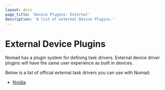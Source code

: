 ```yaml
---
layout: docs
page_title: 'Device Plugins: External'
description: 'A list of external Device Plugins.'
---
```


# External Device Plugins

Nomad has a plugin system for defining task drivers. External device driver
plugins will have the same user experience as built in devices.

Below is a list of official external task drivers you can use with Nomad:

- [Nvidia][nvidia]

[plugin_guide]: /docs/concepts/plugins
[nvidia]: /plugins/devices/nvidia
